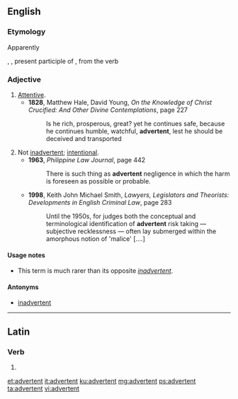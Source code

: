 ==English==

===Etymology===
Apparently {{back-form|inadvertent|nocap=1|lang=en}}

{{etyl|la|en}} {{m|la|advertent|advertent-}}, {{m|la|advertens}}, present participle of {{m|la|advertere}}, from the verb {{m|la|adverto||I give or draw attention to}}

===Adjective===
{{en-adj}}

# [[attentive|Attentive]].
#* '''1828''', Matthew Hale, David Young, ''On the Knowledge of Christ Crucified: And Other Divine Contemplations'', page 227
#*: Is he rich, prosperous, great? yet he continues safe, because he continues humble, watchful, '''advertent''', lest he should be deceived and transported
# Not [[inadvertent]]; [[intentional]].
#* '''1963''', ''Philippine Law Journal'', page 442
#*: There is such thing as '''advertent''' negligence in which the harm is foreseen as possible or probable.
#* '''1998''', Keith John Michael Smith, ''Lawyers, Legislators and Theorists: Developments in English Criminal Law'', page 283
#*: Until the 1950s, for judges both the conceptual and terminological identification of '''advertent''' risk taking — subjective recklessness — often lay submerged within the amorphous notion of 'malice' [....]

====Usage notes====
* This term is much rarer than its opposite ''[[inadvertent]]''.

====Antonyms====
* {{sense|intentional}} [[inadvertent]]

----

==Latin==

===Verb===
{{la-verb-form|advertent}}

# {{inflection of|advertō||3|p|futr|actv|indc|lang=la}}

[[et:advertent]]
[[it:advertent]]
[[ku:advertent]]
[[mg:advertent]]
[[ps:advertent]]
[[ta:advertent]]
[[vi:advertent]]